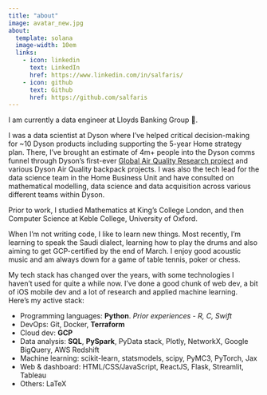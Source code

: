 ```yaml
---
title: "about"
image: avatar_new.jpg
about:
  template: solana
  image-width: 10em
  links:
    - icon: linkedin
      text: LinkedIn
      href: https://www.linkedin.com/in/salfaris/
    - icon: github
      text: Github
      href: https://github.com/salfaris
---
```


I am currently a data engineer at Lloyds Banking Group 🏦.

I was a data scientist at Dyson where I've helped critical decision-making for ~10 Dyson products including supporting the 5-year Home strategy plan. There, I've brought an estimate of 4m+ people into the Dyson comms funnel through Dyson's first-ever [Global Air Quality Research project](https://www.youtube.com/watch?v=PD-x8FiFQ-M) and various Dyson Air Quality backpack projects. I was also the tech lead for the data science team in the Home Business Unit and have consulted on mathematical modelling, data science and data acquisition across various different teams within Dyson.

Prior to work, I studied Mathematics at King's College London, and then Computer Science at Keble College, University of Oxford.

When I'm not writing code, I like to learn new things. Most recently, I'm learning to speak the Saudi dialect, learning how to play the drums and also aiming to get GCP-certified by the end of March. I enjoy good acoustic music and am always down for a game of table tennis, poker or chess.

My tech stack has changed over the years, with some technologies I haven't used for quite a while now. I've done a good chunk of web dev, a bit of iOS mobile dev and a lot of research and applied machine learning. Here's my active stack:

- Programming languages: **Python**. _Prior experiences - R, C, Swift_
- DevOps: Git, Docker, **Terraform**
- Cloud dev: **GCP**
- Data analysis: **SQL**, **PySpark**, PyData stack, Plotly, NetworkX, Google BigQuery, AWS Redshift
- Machine learning: scikit-learn, statsmodels, scipy, PyMC3, PyTorch, Jax
- Web & dashboard: HTML/CSS/JavaScript, ReactJS, Flask, Streamlit, Tableau
- Others: LaTeX
